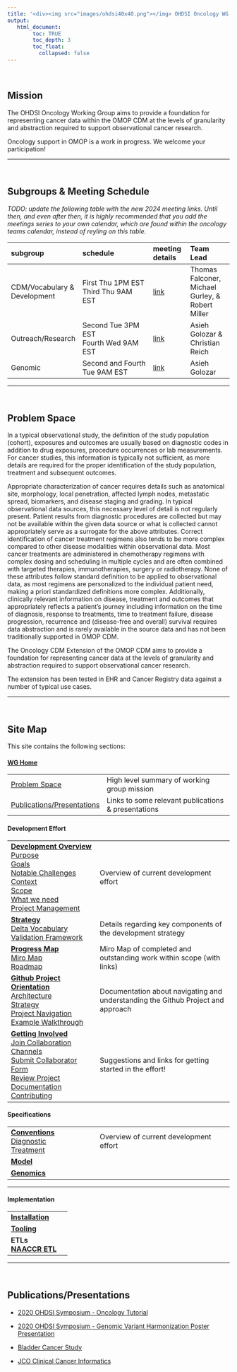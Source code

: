 ```yaml
---
title: '<div><img src="images/ohdsi40x40.png"></img> OHDSI Oncology WG </div>'
output:
   html_document:
        toc: TRUE
        toc_depth: 3
        toc_float:
          collapsed: false
---
```



<br>

## **Mission** 

The OHDSI Oncology Working Group aims to provide a foundation for representing cancer data within the OMOP CDM at the levels of granularity and abstraction required to support observational cancer research.

Oncology support in OMOP is a work in progress. We welcome your participation!

---

<br>


##   **Subgroups & Meeting Schedule**

*TODO: update the following table with the new 2024 meeting links. Until then, and even after then, it is highly recommended that you add the meetings series to your own calendar, which are found within the oncology teams calendar, instead of reyling on this table.*

subgroup|schedule|meeting details|Team Lead
:------------------|:--------------------------|:------------|:--------------
|CDM/Vocabulary & Development|First Thu 1PM EST<br>Third Thu 9AM EST|[link](https://teams.microsoft.com/l/meetup-join/19%3a239caede18574bc183f75a7a5eb9e826%40thread.tacv2/1608665830064?context=%7b%22Tid%22%3a%22a30f0094-9120-4aab-ba4c-e5509023b2d5%22%2c%22Oid%22%3a%22e1bfdbcb-c8d0-4744-bdf5-a26789ddd15b%22%7d)|Thomas Falconer, Michael Gurley, & Robert Miller
|Outreach/Research|Second Tue 3PM EST<br>Fourth Wed 9AM EST|[link](https://nam04.safelinks.protection.outlook.com/ap/t-59584e83/?url=https%3A%2F%2Fteams.microsoft.com%2Fl%2Fmeetup-join%2F19%253a3d57479b0f804e26bcef0aa5b1465c12%2540thread.tacv2%2F1608669595080%3Fcontext%3D%257b%2522Tid%2522%253a%2522a30f0094-9120-4aab-ba4c-e5509023b2d5%2522%252c%2522Oid%2522%253a%2522e1bfdbcb-c8d0-4744-bdf5-a26789ddd15b%2522%257d&data=04%7C01%7Csratwani%40us.imshealth.com%7C30c5cbd8817c4cad042808d9193c1d32%7C5989ece0f90e40bf9c791a7beccdb861%7C0%7C0%7C637568569301832802%7CUnknown%7CTWFpbGZsb3d8eyJWIjoiMC4wLjAwMDAiLCJQIjoiV2luMzIiLCJBTiI6Ik1haWwiLCJXVCI6Mn0%3D%7C0&sdata=AFANjWGwRVGHYHWKqJLMFZHvQ42t8TkPGERrmWyNjnc%3D&reserved=0)|Asieh Golozar & Christian Reich
|Genomic|Second and Fourth Tue 9AM EST|[link](https://teams.microsoft.com/l/meetup-join/19%3aa38d75bbaf8b4093b78f4ff4b0201f11%40thread.tacv2/1608669187453?context=%7b%22Tid%22%3a%22a30f0094-9120-4aab-ba4c-e5509023b2d5%22%2c%22Oid%22%3a%22e1bfdbcb-c8d0-4744-bdf5-a26789ddd15b%22%7d)|Asieh Golozar




----

<br>

## **Problem Space**

In a typical observational study, the definition of the study population (cohort), exposures and outcomes are usually based on diagnostic codes in addition to drug exposures, procedure occurrences or lab measurements. For cancer studies, this information is typically not sufficient, as more details are required for the proper identification of the study population, treatment and subsequent outcomes.

Appropriate characterization of cancer requires details such as anatomical site, morphology, local penetration, affected lymph nodes, metastatic spread, biomarkers, and disease staging and grading. In typical observational data sources, this necessary level of detail is not regularly present. Patient results from diagnostic procedures are collected but may not be available within the given data source or what is collected cannot appropriately serve as a surrogate for the above attributes. Correct identification of cancer treatment regimens also tends to be more complex compared to other disease modalities within observational data. Most cancer treatments are administered in chemotherapy regimens with complex dosing and scheduling in multiple cycles and are often combined with targeted therapies, immunotherapies, surgery or radiotherapy. None of these attributes follow standard definition to be applied to observational data, as most regimens are personalized to the individual patient need, making a priori standardized definitions more complex. Additionally, clinically relevant information on disease, treatment and outcomes that appropriately reflects a patient's journey including information on the time of diagnosis, response to treatments, time to treatment failure, disease progression, recurrence and (disease-free and overall) survival requires data abstraction and is rarely available in the source data and has not been traditionally supported in OMOP CDM.

The Oncology CDM Extension of the OMOP CDM aims to provide a foundation for representing cancer data at the levels of granularity and abstraction required to support observational cancer research.

The extension has been tested in EHR and Cancer Registry data against a number of typical use cases.



---

<br>

## **Site Map**


This site contains the following sections:


#### **[WG Home](index.html)**

|  |    |
| -------- | :----------- |
| [Problem Space](index.html#Problem_Space)      | High level summary of working group mission |
| [Publications/Presentations](background.html#PublicationsPresentation)      | Links to some relevant publications & presentations |

#### **Development Effort** 
 
| | | 
| -------- | :----------- |
| **[Development Overview](development.html)**    <br> [Purpose](development.html#Purpose) <br> [Goals](development.html#Goals)  <br>  [Notable Challenges](development.html#Notable_Challenges)  <br>     [Context](development.html#Context) <br> [Scope](development.html#Scope) <br> [What we need](development.html#What_we_need) <br> [Project Management](development.html#Project_Management)| Overview of current development effort |
| **[Strategy](strategy.html)**  <br> [Delta Vocabulary](strategy.html#Delta_Vocabulary)  <br> [Validation Framework](strategy.html#Validation_Framework)  | Details regarding key components of the development strategy  |
| **[Progress Map](progressMap.html)**  <br> [Miro Map](progressMap.html#Miro_Map)  <br> [Roadmap](progressMap.html#Roadmap)  | Miro Map of completed and outstanding work within scope (with links)  |
| **[Github Project Orientation](githubProject.html)**    <br>  [Architecture](githubProject.html#Architecture) <br> [Strategy](githubProject.html#strategy)   <br> [Project Navigation](githubProject.html#Project_Navigation)  <br> [Example Walkthrough](githubProject.html#Approach)   | Documentation about navigating and understanding the Github Project and approach  |
| **[Getting Involved](gettingInvolved.html)** <br> [Join Collaboration Channels](gettingInvolved.html#join_collaboration_channels) <br> [Submit Collaborator Form](gettingInvolved.html#Submit_a_new_collaborator_form) <br> [Review Project Documentation](gettingInvolved.html#Review_Project_Documentation) <br> [Contributing](gettingInvolved.html#Contributing)     | Suggestions and links for getting started in the effort!  |



#### **Specifications**


| | | 
| -------- | :----------- |
| **[Conventions](conventions.html)** <br> [Diagnostic](conventions.html#Diagnostic)  <br> [Treatment](conventions.html#Treatment)      | Overview of current development effort |
| **[Model](model.html)** ||
| **[Genomics](genomics.html)** ||

---


#### **Implementation**

| | | 
| -------- | :----------- |
| **[Installation](installation.html)** ||
| **[Tooling](tooling.html)** ||
| **ETLs** <br> **[NAACCR ETL](naaccr.html)** ||
------------------------------------------------------------------------


<br>

## **Publications/Presentations**

-   [2020 OHDSI Symposium - Oncology Tutorial](https://github.com/OHDSI/OncologyWG/wiki/Oncology-Tutorial)

-   [2020 OHDSI Symposium - Genomic Variant Harmonization Poster Presentation](https://github.com/OHDSI/OncologyWG/wiki/Genomic-Variant-Harmonization)

-   [Bladder Cancer Study](https://github.com/OHDSI/OncologyWG/wiki/Bladder-Cancer-Study)

-   [JCO Clinical Cancer Informatics](https://ascopubs.org/doi/10.1200/CCI.20.00079)

<br>

